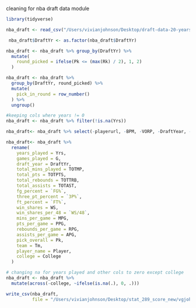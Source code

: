 cleaning for nba draft data module 

```r
library(tidyverse)
```
```r
nba_draft <- read_csv("/Users/vivianjohnson/Desktop/draft-data-20-years.csv")
```
```r
 nba_draft$DraftYr <- as.factor(nba_draft$DraftYr)

nba_draft <- nba_draft %>% group_by(DraftYr) %>%
  mutate(
    round_picked = ifelse(Pk <= (max(Rk) / 2), 1, 2)
  )

nba_draft <- nba_draft %>%
  group_by(DraftYr, round_picked) %>%
  mutate(
    pick_in_round = row_number()
  ) %>%
  ungroup()
```

```r
#keeping cols where years != 0 
nba_draft <- nba_draft %>% filter(!is.na(Yrs))

nba_draft<- nba_draft %>% select(-playerurl, -BPM, -VORP, -DraftYear, -Rk, -`...1`)

nba_draft<- nba_draft %>%
  rename(
    years_played = Yrs, 
    games_played = G,
    draft_year = DraftYr,
    total_mins_played = TOTMP,
    total_pts = TOTPTS,
    total_rebounds = TOTTRB,
    total_assists = TOTAST,
    fg_percent = `FG%`,
    three_pt_percent = `3P%`,
    ft_percent = `FT%`,
    win_shares = WS,
    win_shares_per_48 = `WS/48`,
    mins_per_game = MPG,
    pts_per_game = PPG,
    rebounds_per_game = RPG,
    assists_per_game = APG,
    pick_overall = Pk,
    team = Tm,
    player_name = Player,
    college = College
  )
```

```r
# changing na for years played and other cols to zero except college
nba_draft <- nba_draft %>%
  mutate(across(-college, ~ifelse(is.na(.), 0, .)))
```

```r
write_csv(nba_draft,
          file = "/Users/vivianjohnson/Desktop/stat_289_score_new/vgjohn/nba_draft_module/nba_draft.csv")
```

